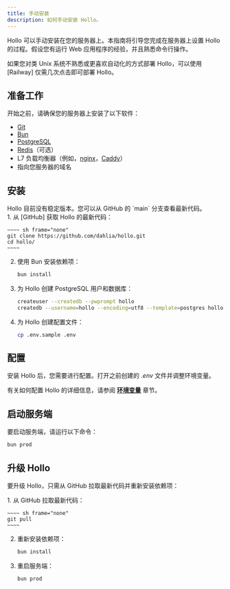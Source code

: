 ```yaml
---
title: 手动安装
description: 如何手动安装 Hollo。
---
```



Hollo 可以手动安装在您的服务器上。本指南将引导您完成在服务器上设置 Hollo 的过程。假设您有运行 Web 应用程序的经验，并且熟悉命令行操作。

<Aside type="tip">
  如果您对类 Unix 系统不熟悉或更喜欢自动化的方式部署 Hollo，可以使用 [Railway] 仅需几次点击即可部署 Hollo。

  [Railway]: ./railway
</Aside>


准备工作
--------

开始之前，请确保您的服务器上安装了以下软件：

 -  [Git]
 -  [Bun]
 -  [PostgreSQL]
 -  [Redis]（可选）
 -  L7 负载均衡器（例如，[nginx]，[Caddy]）
 -  指向您服务器的域名

[Git]: https://git-scm.com/
[Bun]: https://bun.sh/
[PostgreSQL]: https://www.postgresql.org/
[Redis]: https://redis.io/
[nginx]: https://nginx.org/
[Caddy]: https://caddyserver.com/


安装
----


<Aside>
  Hollo 目前没有稳定版本。您可以从 GitHub 的 `main` 分支查看最新代码。
</Aside>

<Steps>
 1. 从 [GitHub] 获取 Hollo 的最新代码：

    ~~~~ sh frame="none"
    git clone https://github.com/dahlia/hollo.git
    cd hollo/
    ~~~~

 2. 使用 Bun 安装依赖项：

    ~~~~ sh frame="none"
    bun install
    ~~~~

 3. 为 Hollo 创建 PostgreSQL 用户和数据库：

    ~~~~ sh frame="none"
    createuser --createdb --pwprompt hollo
    createdb --username=hollo --encoding=utf8 --template=postgres hollo
    ~~~~

 4. 为 Hollo 创建配置文件：

    ~~~~ sh frame="none"
    cp .env.sample .env
    ~~~~

[GitHub]: https://github.com/dahlia/hollo
</Steps>


配置
----

安装 Hollo 后，您需要进行配置。打开之前创建的 *.env* 文件并调整环境变量。

有关如何配置 Hollo 的详细信息，请参阅 [**环境变量**](./env) 章节。


启动服务端
----------

要启动服务端，请运行以下命令：

~~~~ sh frame="none"
bun prod
~~~~


升级 Hollo
----------

要升级 Hollo，只需从 GitHub 拉取最新代码并重新安装依赖项：

<Steps>
 1. 从 GitHub 拉取最新代码：

    ~~~~ sh frame="none"
    git pull
    ~~~~

 2. 重新安装依赖项：

    ~~~~ sh frame="none"
    bun install
    ~~~~

 3. 重启服务端：

    ~~~~ sh frame="none"
    bun prod
    ~~~~
</Steps>
